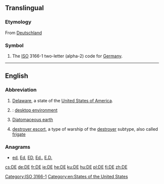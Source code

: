{{also|Appendix:Variations of "de"}}
==Translingual==

===Etymology===
From [[Deutschland]]
===Symbol===
{{head|mul|symbol}}
# The [[ISO]] 3166-1 two-letter (alpha-2) code for [[Germany]].

[[Category:ISO 3166-1]]
----

==English==

===Abbreviation===
{{head|en|abbreviation}}

# [[Delaware]], a state of the [[United States of America]].
# {{context|computing|lang=en}}: [[desktop environment]]
# [[w:Diatomaceous earth|Diatomaceous earth]]
# {{context|US|navy|lang=en}} [[destroyer escort]], a type of warship of the [[destroyer]] subtype, also called [[frigate]]

===Anagrams===
* [[ed#English|ed]], [[Ed#English|Ed]], [[ED#English|ED]], [[Ed.#English|Ed.]], [[E.D.#English|E.D.]]
[[Category:en:States of the United States]]

[[cs:DE]]
[[de:DE]]
[[fr:DE]]
[[ie:DE]]
[[he:DE]]
[[ku:DE]]
[[hu:DE]]
[[pl:DE]]
[[fi:DE]]
[[zh:DE]]